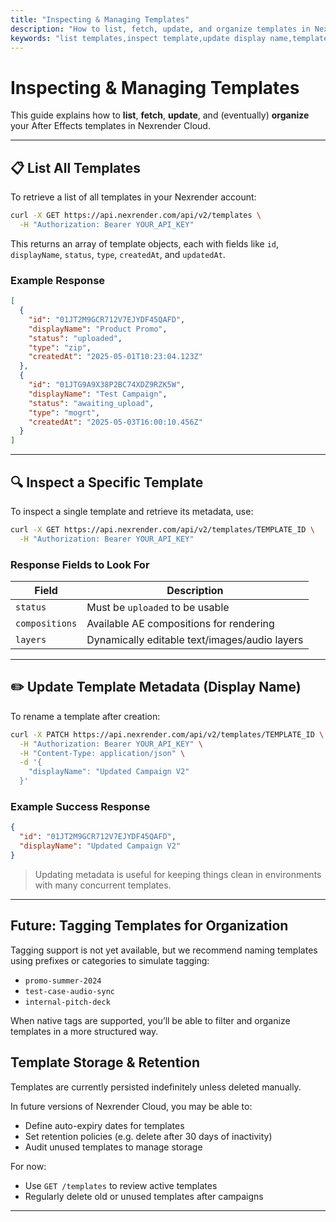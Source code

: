 ```yaml
---
title: "Inspecting & Managing Templates"
description: "How to list, fetch, update, and organize templates in Nexrender Cloud."
keywords: "list templates,inspect template,update display name,template tags,template retention"
---
```


# Inspecting & Managing Templates

This guide explains how to **list**, **fetch**, **update**, and (eventually) **organize** your After Effects templates in Nexrender Cloud.

---

## 📋 List All Templates

To retrieve a list of all templates in your Nexrender account:

```bash
curl -X GET https://api.nexrender.com/api/v2/templates \
  -H "Authorization: Bearer YOUR_API_KEY"
```

This returns an array of template objects, each with fields like `id`, `displayName`, `status`, `type`, `createdAt`, and `updatedAt`.

### Example Response

```json
[
  {
    "id": "01JT2M9GCR712V7EJYDF45QAFD",
    "displayName": "Product Promo",
    "status": "uploaded",
    "type": "zip",
    "createdAt": "2025-05-01T10:23:04.123Z"
  },
  {
    "id": "01JTG9A9X38P2BC74XDZ9RZK5W",
    "displayName": "Test Campaign",
    "status": "awaiting_upload",
    "type": "mogrt",
    "createdAt": "2025-05-03T16:00:10.456Z"
  }
]
```

---

## 🔍 Inspect a Specific Template

To inspect a single template and retrieve its metadata, use:

```bash
curl -X GET https://api.nexrender.com/api/v2/templates/TEMPLATE_ID \
  -H "Authorization: Bearer YOUR_API_KEY"
```

### Response Fields to Look For

| Field          | Description                                   |
| -------------- | --------------------------------------------- |
| `status`       | Must be `uploaded` to be usable               |
| `compositions` | Available AE compositions for rendering       |
| `layers`       | Dynamically editable text/images/audio layers |

---

## ✏️ Update Template Metadata (Display Name)

To rename a template after creation:

```bash
curl -X PATCH https://api.nexrender.com/api/v2/templates/TEMPLATE_ID \
  -H "Authorization: Bearer YOUR_API_KEY" \
  -H "Content-Type: application/json" \
  -d '{
    "displayName": "Updated Campaign V2"
  }'
```

### Example Success Response

```json
{
  "id": "01JT2M9GCR712V7EJYDF45QAFD",
  "displayName": "Updated Campaign V2"
}
```

> Updating metadata is useful for keeping things clean in environments with many concurrent templates.

---

## Future: Tagging Templates for Organization

Tagging support is not yet available, but we recommend naming templates using prefixes or categories to simulate tagging:

- `promo-summer-2024`
- `test-case-audio-sync`
- `internal-pitch-deck`

When native tags are supported, you’ll be able to filter and organize templates in a more structured way.

##  Template Storage & Retention

Templates are currently persisted indefinitely unless deleted manually.

In future versions of Nexrender Cloud, you may be able to:

- Define auto-expiry dates for templates
- Set retention policies (e.g. delete after 30 days of inactivity)
- Audit unused templates to manage storage

For now:

- Use `GET /templates` to review active templates
- Regularly delete old or unused templates after campaigns

---